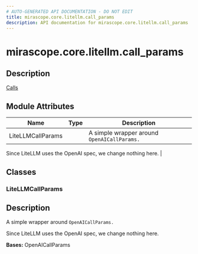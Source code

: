 ```yaml
---
# AUTO-GENERATED API DOCUMENTATION - DO NOT EDIT
title: mirascope.core.litellm.call_params
description: API documentation for mirascope.core.litellm.call_params
---
```


# mirascope.core.litellm.call_params

<ApiType type="Module" />

## Description

<Info title="Usage">

[Calls](/docs/mirascope/learn/calls#provider-specific-parameters)

</Info>

## Module Attributes

| Name | Type | Description |
| ---- | ---- | ----------- |
| LiteLLMCallParams |  | A simple wrapper around `OpenAICallParams.`

Since LiteLLM uses the OpenAI spec, we change nothing here. |

## Classes

### LiteLLMCallParams

<ApiType type="Class" />

## Description

A simple wrapper around `OpenAICallParams.`

Since LiteLLM uses the OpenAI spec, we change nothing here.

**Bases:** OpenAICallParams



